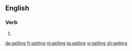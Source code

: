 ==English==

===Verb===
{{head|en|present participle}}

# {{present participle of|gel|lang=en|nocat=1}}

[[de:gelling]]
[[fr:gelling]]
[[nl:gelling]]
[[ta:gelling]]
[[vi:gelling]]
[[zh:gelling]]